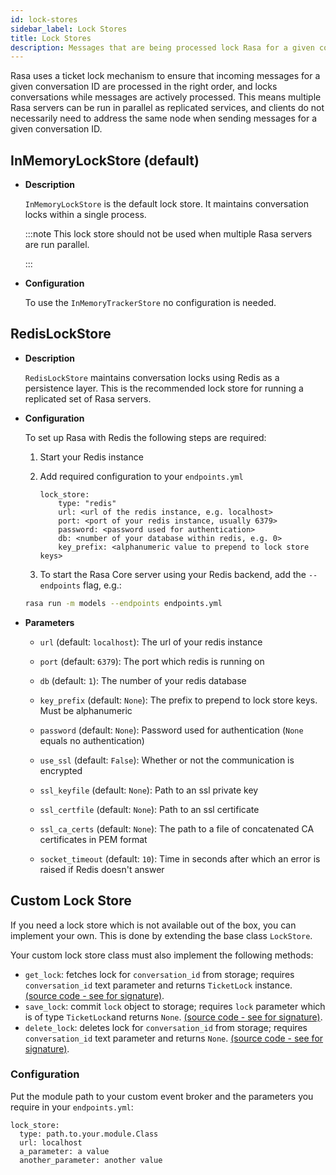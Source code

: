 ```yaml
---
id: lock-stores
sidebar_label: Lock Stores
title: Lock Stores
description: Messages that are being processed lock Rasa for a given conversation ID to ensure that multiple incoming messages for that conversation do not interfere with each other. Rasa provides multiple implementations to maintain conversation locks.
---
```


Rasa uses a ticket lock mechanism to ensure that incoming messages for a given
conversation ID are processed in the right order, and locks conversations while
messages are actively processed. This means multiple Rasa servers can
be run in parallel as replicated services, and clients do not necessarily need to
address the same node when sending messages for a given conversation ID.

## InMemoryLockStore (default)


* **Description**

  `InMemoryLockStore` is the default lock store. It maintains conversation locks
  within a single process.

  :::note
  This lock store should not be used when multiple Rasa servers are run
  parallel.

  :::



* **Configuration**

  To use the `InMemoryTrackerStore` no configuration is needed.


## RedisLockStore


* **Description**

  `RedisLockStore` maintains conversation locks using Redis as a persistence layer.
  This is the recommended lock store for running a replicated set of Rasa servers.



* **Configuration**

  To set up Rasa with Redis the following steps are required:

  1. Start your Redis instance

  2. Add required configuration to your `endpoints.yml`

     ```yaml-rasa
     lock_store:
         type: "redis"
         url: <url of the redis instance, e.g. localhost>
         port: <port of your redis instance, usually 6379>
         password: <password used for authentication>
         db: <number of your database within redis, e.g. 0>
         key_prefix: <alphanumeric value to prepend to lock store keys>
     ```

  3. To start the Rasa Core server using your Redis backend, add the `--endpoints`
  flag, e.g.:

  ```bash
  rasa run -m models --endpoints endpoints.yml
  ```



* **Parameters**

  * `url` (default: `localhost`): The url of your redis instance

  * `port` (default: `6379`): The port which redis is running on

  * `db` (default: `1`): The number of your redis database

  * `key_prefix` (default: `None`): The prefix to prepend to lock store keys. Must
     be alphanumeric

  * `password` (default: `None`): Password used for authentication
    (`None` equals no authentication)

  * `use_ssl` (default: `False`): Whether or not the communication is encrypted

  * `ssl_keyfile` (default: `None`): Path to an ssl private key

  * `ssl_certfile` (default: `None`): Path to an ssl certificate

  * `ssl_ca_certs` (default: `None`): The path to a file of concatenated CA certificates in PEM format

  * `socket_timeout` (default: `10`): Time in seconds after which an
     error is raised if Redis doesn't answer


## Custom Lock Store

If you need a lock store which is not available out of the box, you can implement your own.
This is done by extending the base class `LockStore`.

Your custom lock store class must also implement the following methods:
- `get_lock`: fetches lock for `conversation_id` from storage; requires `conversation_id` text parameter and returns `TicketLock` instance.
[(source code - see for signature)](https://github.com/RasaHQ/rasa/blob/main/rasa/core/lock_store.py#L59).
- `save_lock`: commit `lock` object to storage; requires `lock` parameter which is of type `TicketLock`and returns `None`.
[(source code - see for signature)](https://github.com/RasaHQ/rasa/blob/main/rasa/core/lock_store.py#L67).
- `delete_lock`: deletes lock for `conversation_id` from storage; requires `conversation_id` text parameter and returns `None`.
[(source code - see for signature)](https://github.com/RasaHQ/rasa/blob/main/rasa/core/lock_store.py#L63).

### Configuration

Put the module path to your custom event broker and the parameters you require in your `endpoints.yml`:

 ```yaml-rasa title="endpoints.yml"
 lock_store:
   type: path.to.your.module.Class
   url: localhost
   a_parameter: a value
   another_parameter: another value
 ```
